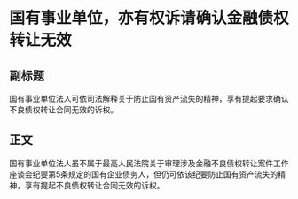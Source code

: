 # 国有事业单位，亦有权诉请确认金融债权转让无效
## 副标题
国有事业单位法人可依司法解释关于防止国有资产流失的精神，享有提起要求确认不良债权转让合同无效的诉权。
## 正文
国有事业单位法人虽不属于最高人民法院关于审理涉及金融不良债权转让案件工作座谈会纪要第5条规定的国有企业债务人，但仍可依该纪要防止国有资产流失的精神，享有提起不良债权转让合同无效的诉权。